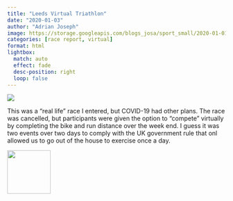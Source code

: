 ```yaml
---
title: "Leeds Virtual Triathlon"
date: "2020-01-03"
author: "Adrian Joseph"
image: https://storage.googleapis.com/blogs_josa/sport_small/2020-01-01_LEEDS_VIRTUAL_TRIATHLON/img/01.png
categories: [race report, virtual]
format: html
lightbox:
  match: auto
  effect: fade
  desc-position: right
  loop: false
---
```

![](https://storage.googleapis.com/blogs_josa/sport_small/2020-01-01_LEEDS_VIRTUAL_TRIATHLON/img/01.png)

This was a "real life" race I entered, but COVID-19 had other plans. The race was cancelled, but participants were given the option to "compete" virtually by completing the bike and run distance over the week end. I guess it was two events over two days to comply with the UK government rule that onl allowed us to go out of the house to exercise once a day.





::: {layout-ncol=4}
![](https://storage.googleapis.com/blogs_josa/sport_small/2020-01-01_LEEDS_VIRTUAL_TRIATHLON/img/01.png){ width="100" group="hi" }


:::
